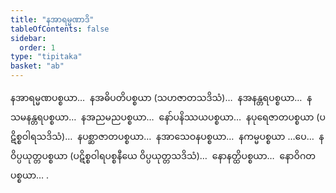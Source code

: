 ```yaml
---
title: "နအာရမ္မဏာဒိ"
tableOfContents: false
sidebar:
  order: 1
type: "tipitaka"
basket: "ab"
---
```



<DynamicBreadcrumb />

<Division number="23">

<Paragraph number="2803">
နအာရမ္မဏပစ္စယာ…  နအဓိပတိပစ္စယာ (သဟဇာတသဒိသံ)…  နအနန္တရပစ္စယာ…  နသမနန္တရပစ္စယာ…  နအညမညပစ္စယာ…  နော်ပနိဿယပစ္စယာ…  နပုရေဇာတပစ္စယာ (ပဋိစ္စဝါရသဒိသံ)…  နပစ္ဆာဇာတပစ္စယာ…  နအာသေဝနပစ္စယာ…  နကမ္မပစ္စယာ …ပေ…  နဝိပ္ပယုတ္တပစ္စယာ (ပဋိစ္စဝါရပစ္စနီယေ ဝိပ္ပယုတ္တသဒိသံ)…  နောနတ္ထိပစ္စယာ…  နောဝိဂတပစ္စယာ… .
</Paragraph>
</Division>
